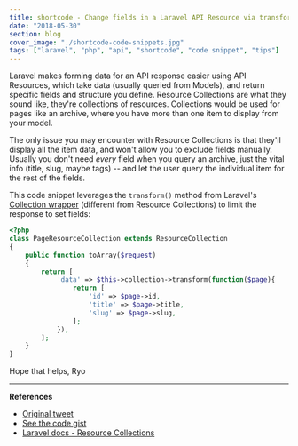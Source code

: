 ```yaml
---
title: shortcode - Change fields in a Laravel API Resource via transform
date: "2018-05-30"
section: blog
cover_image: "./shortcode-code-snippets.jpg"
tags: ["laravel", "php", "api", "shortcode", "code snippet", "tips"]
---
```


Laravel makes forming data for an API response easier using API Resources, which take data (usually queried from Models), and return specific fields and structure you define. Resource Collections are what they sound like, they're collections of resources. Collections would be used for pages like an archive, where you have more than one item to display from your model.

The only issue you may encounter with Resource Collections is that they'll display all the item data, and won't allow you to exclude fields manually. Usually you don't need _every_ field when you query an archive, just the vital info (title, slug, maybe tags) -- and let the user query the individual item for the rest of the fields.

This code snippet leverages the `transform()` method from Laravel's [Collection wrapper](https://laravel.com/docs/5.6/collections) (different from Resource Collections) to limit the response to set fields:

```php
<?php
class PageResourceCollection extends ResourceCollection
{
    public function toArray($request)
    {
        return [
            'data' => $this->collection->transform(function($page){
                return [
                    'id' => $page->id,
                    'title' => $page->title,
                    'slug' => $page->slug,
                ];
            }),
        ];
    }
}
```

Hope that helps,
Ryo

---

**References**

- [Original tweet](https://twitter.com/whoisryosuke/status/1002002173906038784)
- [See the code gist](https://gist.github.com/whoisryosuke/97d6bb9e4f22c2ab02bd867b56a4f6c7)
- [Laravel docs - Resource Collections](https://laravel.com/docs/5.6/eloquent-resources#concept-overview)
